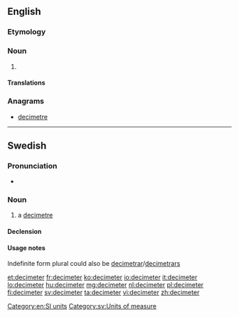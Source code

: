 {{also|deciméter}}
==English==

===Etymology===
{{prefix|deci|meter}}

===Noun===
{{en-noun}}

# {{alternative spelling of|decimetre|from=US}}

====Translations====
{{trans-see|decimetre}}

===Anagrams===
* [[decimetre#English|decimetre]]

[[Category:en:SI units]]

----

==Swedish==

===Pronunciation===
* {{IPA|/dɛsɪˈmeːtɛr/|/ˈdɛsɪmeːtɛr/|lang=sv}}

===Noun===
{{sv-noun|c}}

# a [[decimetre]]

====Declension====
{{sv-noun-irreg-c|2=decimetern|3=decimeter|4=decimeterna}}

====Usage notes====
Indefinite form plural could also be [[decimetrar]]/[[decimetrars]]

[[Category:sv:Units of measure]]

[[et:decimeter]]
[[fr:decimeter]]
[[ko:decimeter]]
[[io:decimeter]]
[[it:decimeter]]
[[lo:decimeter]]
[[hu:decimeter]]
[[mg:decimeter]]
[[nl:decimeter]]
[[pl:decimeter]]
[[fi:decimeter]]
[[sv:decimeter]]
[[ta:decimeter]]
[[vi:decimeter]]
[[zh:decimeter]]